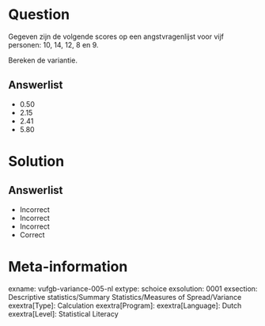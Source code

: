 Question
========

Gegeven zijn de volgende scores op een angstvragenlijst voor vijf personen:
10, 14, 12, 8 en 9. 

Bereken de variantie.
  
Answerlist
----------
* 0.50
* 2.15
* 2.41
* 5.80

Solution
========

Answerlist
----------
* Incorrect
* Incorrect
* Incorrect
* Correct

Meta-information
================
exname: vufgb-variance-005-nl
extype: schoice
exsolution: 0001
exsection: Descriptive statistics/Summary Statistics/Measures of Spread/Variance
exextra[Type]: Calculation
exextra[Program]: 
exextra[Language]: Dutch
exextra[Level]: Statistical Literacy
